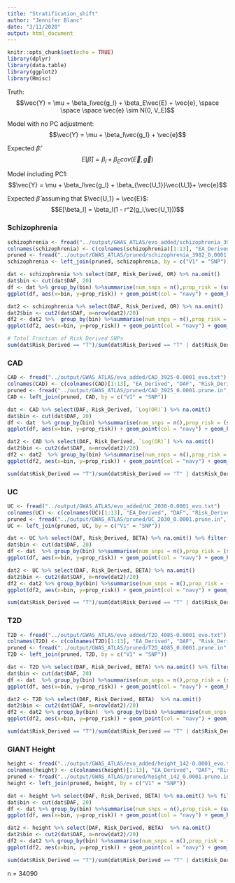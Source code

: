 ```yaml
---
title: "Stratification_shift"
author: "Jennifer Blanc"
date: "3/11/2020"
output: html_document
---
```


```r
knitr::opts_chunk$set(echo = TRUE)
library(dplyr)
library(data.table)
library(ggplot2)
library(Hmisc)
```

Truth: 
$$\vec{Y} = \mu + \beta_l\vec{g_l} + \beta_E\vec{E} + \vec{e}, \space \space \space \vec{e} \sim N(0, V_E)$$  

Model with no PC adjustment: 
$$\vec{Y} = \mu + \beta_l\vec{g_l} + \vec{e}$$  

Expected $\hat{\beta}$: 
$$E[\hat{\beta}] = \beta_l + \beta_E cov(\vec{E}, \vec{g})$$    

Model including PC1: 
$$\vec{Y} = \mu + \beta_l\vec{g_l} + \beta_{\vec{U_1}}\vec{U_1}+ \vec{e}$$  

Expected $\hat{\beta}$ assuming that $\vec{U_1} = \vec{E}$: 
$$E[\beta_l] = \beta_l(1 - r^2(g_l,\vec{U_1}))$$  

### Schizophrenia 
```r
schizophrenia <- fread("../output/GWAS_ATLAS/evo_added/schizophrenia_3982-0.0001_evo.txt")
colnames(schizophrenia) <- c(colnames(schizophrenia)[1:13], "EA_Derived", "DAF", "Risk_Derived")
pruned <- fread("../output/GWAS_ATLAS/pruned/schizophrenia_3982_0.0001.prune.in", header = F)
schizophrenia <- left_join(pruned, schizophrenia, by = c("V1" = "SNP"))

dat <- schizophrenia %>% select(DAF, Risk_Derived, OR) %>% na.omit() 
dat$bin <- cut(dat$DAF, 20)
df <- dat %>% group_by(bin) %>%summarise(num_snps = n(),prop_risk = (sum(Risk_Derived == 'T')/n()), lower_bound = prop_risk - (1.96 *sqrt((prop_risk * (1-prop_risk))/num_snps)), upper_bound = prop_risk + (1.96 *sqrt((prop_risk * (1-prop_risk))/num_snps)))
ggplot(df, aes(x=bin, y=prop_risk)) + geom_point(col = "navy") + geom_hline(yintercept = 0.5, col = "red") + theme_bw() + xlab("DAF") + ylab("Proportion of Risk SNPs") + theme(axis.text.x = element_text(angle = 90, hjust = 1)) + ggtitle("Equal Width Bins") + theme(plot.title = element_text(hjust = 0.5)) + geom_errorbar(aes(ymin = lower_bound, ymax = upper_bound))

dat2 <- schizophrenia %>% select(DAF, Risk_Derived, OR) %>% na.omit() 
dat2$bin <- cut2(dat$DAF, m=nrow(dat2)/20)
df2 <- dat2 %>%  group_by(bin) %>%summarise(num_snps = n(),prop_risk = (sum(Risk_Derived == 'T')/n()), lower_bound = prop_risk - (1.96 *sqrt((prop_risk * (1-prop_risk))/num_snps)), upper_bound = prop_risk + (1.96 *sqrt((prop_risk * (1-prop_risk))/num_snps)))
ggplot(df2, aes(x=bin, y=prop_risk)) + geom_point(col = "navy") + geom_hline(yintercept = 0.5, col = "red") + theme_bw() + xlab("DAF") + ylab("Proportion of Risk SNPs") + theme(axis.text.x = element_text(angle = 90, hjust = 1)) + ggtitle("Equal Number of SNPs per Bins") + theme(plot.title = element_text(hjust = 0.5)) + geom_errorbar(aes(ymin = lower_bound, ymax = upper_bound))

# Totol Fraction of Risk Derived SNPs 
sum(dat$Risk_Derived == "T")/sum(dat$Risk_Derived == "T" | dat$Risk_Derived == "F")
```

### CAD 
```r
CAD <- fread("../output/GWAS_ATLAS/evo_added/CAD_3925-0.0001_evo.txt")
colnames(CAD) <- c(colnames(CAD)[1:13], "EA_Derived", "DAF", "Risk_Derived")
pruned <- fread("../output/GWAS_ATLAS/pruned/CAD_3925_0.0001.prune.in", header = F)
CAD <- left_join(pruned, CAD, by = c("V1" = "SNP"))

dat <- CAD %>% select(DAF, Risk_Derived, `Log(OR)`) %>% na.omit()
dat$bin <- cut(dat$DAF, 20)
df <- dat  %>% group_by(bin) %>%summarise(num_snps = n(),prop_risk = (sum(Risk_Derived == 'T')/n()), lower_bound = prop_risk - (1.96 *sqrt((prop_risk * (1-prop_risk))/num_snps)), upper_bound = prop_risk + (1.96 *sqrt((prop_risk * (1-prop_risk))/num_snps)))
ggplot(df, aes(x=bin, y=prop_risk)) + geom_point(col = "navy") + geom_hline(yintercept = 0.5, col = "red") + theme_bw() + xlab("DAF") + ylab("Proportion of Risk SNPs") + theme(axis.text.x = element_text(angle = 90, hjust = 1)) + ggtitle("Equal Width Bins") + theme(plot.title = element_text(hjust = 0.5))+ geom_errorbar(aes(ymin = lower_bound, ymax = upper_bound))

dat2 <- CAD %>% select(DAF, Risk_Derived, `Log(OR)`) %>% na.omit() 
dat2$bin <- cut2(dat$DAF, m=nrow(dat2)/20)
df2 <- dat2  %>% group_by(bin) %>%summarise(num_snps = n(),prop_risk = (sum(Risk_Derived == 'T')/n()), lower_bound = prop_risk - (1.96 *sqrt((prop_risk * (1-prop_risk))/num_snps)), upper_bound = prop_risk + (1.96 *sqrt((prop_risk * (1-prop_risk))/num_snps)))
ggplot(df2, aes(x=bin, y=prop_risk)) + geom_point(col = "navy") + geom_hline(yintercept = 0.5, col = "red") + theme_bw() + xlab("DAF") + ylab("Proportion of Risk SNPs") + theme(axis.text.x = element_text(angle = 90, hjust = 1)) + ggtitle("Equal Number of SNPs per Bins") + theme(plot.title = element_text(hjust = 0.5))+ geom_errorbar(aes(ymin = lower_bound, ymax = upper_bound))

sum(dat$Risk_Derived == "T")/sum(dat$Risk_Derived == "T" | dat$Risk_Derived == "F")
```


### UC
```r
UC <- fread("../output/GWAS_ATLAS/evo_added/UC_2030-0.0001_evo.txt")
colnames(UC) <- c(colnames(UC)[1:13], "EA_Derived", "DAF", "Risk_Derived")
pruned <- fread("../output/GWAS_ATLAS/pruned/UC_2030_0.0001.prune.in", header = F)
UC <- left_join(pruned, UC, by = c("V1" = "SNP"))

dat <- UC %>% select(DAF, Risk_Derived, BETA) %>% na.omit() %>% filter(abs(BETA) <= 0.0005)
dat$bin <- cut(dat$DAF, 20)
df <- dat  %>% group_by(bin) %>%summarise(num_snps = n(),prop_risk = (sum(Risk_Derived == 'T')/n()), lower_bound = prop_risk - (1.96 *sqrt((prop_risk * (1-prop_risk))/num_snps)), upper_bound = prop_risk + (1.96 *sqrt((prop_risk * (1-prop_risk))/num_snps)))
ggplot(df, aes(x=bin, y=prop_risk)) + geom_point(col = "navy") + geom_hline(yintercept = 0.5, col = "red") + theme_bw() + xlab("DAF") + ylab("Proportion of Risk SNPs") + theme(axis.text.x = element_text(angle = 90, hjust = 1)) + ggtitle("Equal Width Bins") + theme(plot.title = element_text(hjust = 0.5))+ geom_errorbar(aes(ymin = lower_bound, ymax = upper_bound))

dat2 <- UC %>% select(DAF, Risk_Derived, BETA) %>% na.omit() 
dat2$bin <- cut2(dat$DAF, m=nrow(dat2)/20)
df2 <- dat2 %>% group_by(bin) %>%summarise(num_snps = n(),prop_risk = (sum(Risk_Derived == 'T')/n()), lower_bound = prop_risk - (1.96 *sqrt((prop_risk * (1-prop_risk))/num_snps)), upper_bound = prop_risk + (1.96 *sqrt((prop_risk * (1-prop_risk))/num_snps)))
ggplot(df2, aes(x=bin, y=prop_risk)) + geom_point(col = "navy") + geom_hline(yintercept = 0.5, col = "red") + theme_bw() + xlab("DAF") + ylab("Proportion of Risk SNPs") + theme(axis.text.x = element_text(angle = 90, hjust = 1)) + ggtitle("Equal Number of SNPs per Bins") + theme(plot.title = element_text(hjust = 0.5))+ geom_errorbar(aes(ymin = lower_bound, ymax = upper_bound))

sum(dat$Risk_Derived == "T")/sum(dat$Risk_Derived == "T" | dat$Risk_Derived == "F")
```

### T2D
```r
T2D <- fread("../output/GWAS_ATLAS/evo_added/T2D_4085-0.0001_evo.txt")
colnames(T2D) <- c(colnames(T2D)[1:13], "EA_Derived", "DAF", "Risk_Derived")
pruned <- fread("../output/GWAS_ATLAS/pruned/T2D_4085_0.0001.prune.in", header = F)
T2D <- left_join(pruned, T2D, by = c("V1" = "SNP"))

dat <- T2D %>% select(DAF, Risk_Derived, BETA) %>% na.omit() %>% filter(abs(BETA) <= 0.0001)
dat$bin <- cut(dat$DAF, 20)
df <- dat  %>% group_by(bin) %>%summarise(num_snps = n(),prop_risk = (sum(Risk_Derived == 'T')/n()), lower_bound = prop_risk - (1.96 *sqrt((prop_risk * (1-prop_risk))/num_snps)), upper_bound = prop_risk + (1.96 *sqrt((prop_risk * (1-prop_risk))/num_snps)))
ggplot(df, aes(x=bin, y=prop_risk)) + geom_point(col = "navy") + geom_hline(yintercept = 0.5, col = "red") + theme_bw() + xlab("DAF") + ylab("Proportion of Risk SNPs") + theme(axis.text.x = element_text(angle = 90, hjust = 1)) + ggtitle("Equal Width Bins") + theme(plot.title = element_text(hjust = 0.5))+ geom_errorbar(aes(ymin = lower_bound, ymax = upper_bound))

dat2 <- T2D %>% select(DAF, Risk_Derived, BETA)  %>% na.omit() 
dat2$bin <- cut2(dat$DAF, m=nrow(dat2)/20)
df2 <- dat2 %>% group_by(bin)  %>% group_by(bin) %>%summarise(num_snps = n(),prop_risk = (sum(Risk_Derived == 'T')/n()), lower_bound = prop_risk - (1.96 *sqrt((prop_risk * (1-prop_risk))/num_snps)), upper_bound = prop_risk + (1.96 *sqrt((prop_risk * (1-prop_risk))/num_snps)))
ggplot(df2, aes(x=bin, y=prop_risk)) + geom_point(col = "navy") + geom_hline(yintercept = 0.5, col = "red") + theme_bw() + xlab("DAF") + ylab("Proportion of Risk SNPs") + theme(axis.text.x = element_text(angle = 90, hjust = 1)) + ggtitle("Equal Number of SNPs per Bins") + theme(plot.title = element_text(hjust = 0.5))+ geom_errorbar(aes(ymin = lower_bound, ymax = upper_bound))

sum(dat$Risk_Derived == "T")/sum(dat$Risk_Derived == "T" | dat$Risk_Derived == "F")
```

### GIANT Height 
```r
height <- fread("../output/GWAS_ATLAS/evo_added/height_142-0.0001_evo.txt")
colnames(height) <- c(colnames(height)[1:13], "EA_Derived", "DAF", "Risk_Derived")
pruned <- fread("../output/GWAS_ATLAS/pruned/height_142_0.0001.prune.in", header = F)
height <- left_join(pruned, height, by = c("V1" = "SNP"))

dat <- height %>% select(DAF, Risk_Derived, BETA) %>% na.omit() %>% filter(abs(BETA) <= 0.0001)
dat$bin <- cut(dat$DAF, 20)
df <- dat %>% group_by(bin) %>%summarise(num_snps = n(),prop_risk = (sum(Risk_Derived == 'T')/n()), lower_bound = prop_risk - (1.96 *sqrt((prop_risk * (1-prop_risk))/num_snps)), upper_bound = prop_risk + (1.96 *sqrt((prop_risk * (1-prop_risk))/num_snps)))
ggplot(df, aes(x=bin, y=prop_risk)) + geom_point(col = "navy") + geom_hline(yintercept = 0.5, col = "red") + theme_bw() + xlab("DAF") + ylab("Proportion of Risk SNPs") + theme(axis.text.x = element_text(angle = 90, hjust = 1)) + ggtitle("Equal Width Bins") + theme(plot.title = element_text(hjust = 0.5))+ geom_errorbar(aes(ymin = lower_bound, ymax = upper_bound))

dat2 <- height %>% select(DAF, Risk_Derived, BETA)  %>% na.omit() 
dat2$bin <- cut2(dat$DAF, m=nrow(dat2)/20)
df2 <- dat2 %>% group_by(bin) %>%summarise(num_snps = n(),prop_risk = (sum(Risk_Derived == 'T')/n()), lower_bound = prop_risk - (1.96 *sqrt((prop_risk * (1-prop_risk))/num_snps)), upper_bound = prop_risk + (1.96 *sqrt((prop_risk * (1-prop_risk))/num_snps)))
ggplot(df2, aes(x=bin, y=prop_risk)) + geom_point(col = "navy") + geom_hline(yintercept = 0.5, col = "red") + theme_bw() + xlab("DAF") + ylab("Proportion of Risk SNPs") + theme(axis.text.x = element_text(angle = 90, hjust = 1)) + ggtitle("Equal Number of SNPs per Bins") + theme(plot.title = element_text(hjust = 0.5))+ geom_errorbar(aes(ymin = lower_bound, ymax = upper_bound))

sum(dat$Risk_Derived == "T")/sum(dat$Risk_Derived == "T" | dat$Risk_Derived == "F")
```

n = 34090
